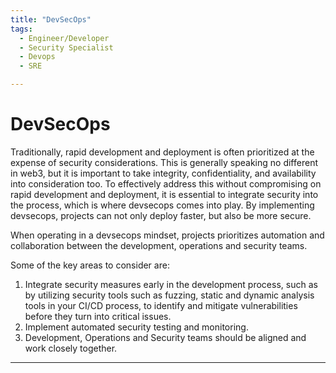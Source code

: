 ```yaml
---
title: "DevSecOps"
tags:
  - Engineer/Developer
  - Security Specialist
  - Devops
  - SRE

---
```



<TagProvider>
<TagFilter />

# DevSecOps

<TagList tags={frontmatter.tags} />
<AttributionList contributors={frontmatter.contributors} />

Traditionally, rapid development and deployment is often prioritized at the expense of security considerations. This is generally speaking no different in web3, but it is important to take integrity, confidentiality, and availability into consideration too. To effectively address this without compromising on rapid development and deployment, it is essential to integrate security into the process, which is where devsecops comes into play. By implementing devsecops, projects can not only deploy faster, but also be more secure.

When operating in a devsecops mindset, projects prioritizes automation and collaboration between the development, operations and security teams.

Some of the key areas to consider are:

1. Integrate security measures early in the development process, such as by utilizing security tools such as fuzzing, static and dynamic analysis tools in your CI/CD process, to identify and mitigate vulnerabilities before they turn into critical issues.
2. Implement automated security testing and monitoring.
3. Development, Operations and Security teams should be aligned and work closely together.

---

</TagProvider>
<ContributeFooter />